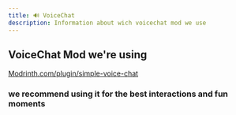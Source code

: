 ```yaml
---
title: 🔊 VoiceChat
description: Information about wich voicechat mod we use
---
```

## VoiceChat Mod we're using
[Modrinth.com/plugin/simple-voice-chat](https://modrinth.com/plugin/simple-voice-chat)

### we recommend using it for the best interactions and fun moments
